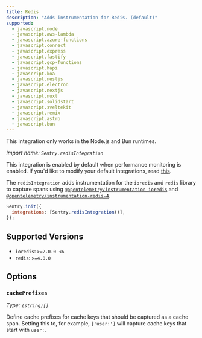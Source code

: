 ```yaml
---
title: Redis
description: "Adds instrumentation for Redis. (default)"
supported:
  - javascript.node
  - javascript.aws-lambda
  - javascript.azure-functions
  - javascript.connect
  - javascript.express
  - javascript.fastify
  - javascript.gcp-functions
  - javascript.hapi
  - javascript.koa
  - javascript.nestjs
  - javascript.electron
  - javascript.nextjs
  - javascript.nuxt
  - javascript.solidstart
  - javascript.sveltekit
  - javascript.remix
  - javascript.astro
  - javascript.bun
---
```


<Alert level="info">

This integration only works in the Node.js and Bun runtimes.

</Alert>

_Import name: `Sentry.redisIntegration`_

This integration is enabled by default when performance monitoring is enabled. If you'd like to modify your default integrations, read [this](./../#modifying-default-integrations).

The `redisIntegration` adds instrumentation for the `ioredis` and `redis` library to capture spans using [`@opentelemetry/instrumentation-ioredis`](https://www.npmjs.com/package/@opentelemetry/instrumentation-ioredis) and [`@opentelemetry/instrumentation-redis-4`](https://www.npmjs.com/package/@opentelemetry/instrumentation-redis-4).

```JavaScript
Sentry.init({
  integrations: [Sentry.redisIntegration()],
});
```

## Supported Versions

- `ioredis`: `>=2.0.0 <6`
- `redis`: `>=4.0.0`

## Options

### `cachePrefixes`

_Type: `(string)[]`_

Define cache prefixes for cache keys that should be captured as a cache span. Setting this to, for example, `['user:']` will capture cache keys that start with `user:`.
